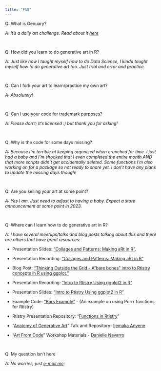 ```yaml
---
title: "FAQ"
---
```


Q: What is Genuary?

*A: It's a daily art challenge. Read about it [here](https://genuary.art/)*

<br>

Q: How did you learn to do generative art in R?

*A: Just like how I taught myself how to do Data Science, I kinda taught myself how to do generative art too. Just trial and error and practice.*

<br>

Q: Can I fork your art to learn/practice my own art?

*A: Absolutely!*

<br>

Q: Can I use your code for trademark purposes?

*A: Please don't; It's licensed :) but thank you for asking!*

<br>

Q: Why is the code for some days missing?

*A: Because I'm terrible at keeping organized when crunched for time. I just had a baby and I'm shocked that I even completed the entire month AND that more scripts didn't get accidentally deleted. Some functions I'm also working on for a package so not ready to share yet. I don't have any plans to update the missing days though!*

<br>

Q: Are you selling your art at some point?

*A: Yes I am. Just need to adjust to having a baby. Expect a store announcement at some point in 2023.*

<br>

Q: Where can I learn how to do generative art in R?

*A: I have several meetups/talks and blog posts talking about this and there are others that have great resources:*

-   Presentation Slides: ["Collages and Patterns: Making aRt in R"](https://meghansaha.github.io/collages_and_patterns/).

-   Presentation Recording: ["Collages and Patterns: Making aRt in R"](https://www.youtube.com/watch?v=hc7VaKRcrcY)

-   Blog Post: ["Thinking Outside the Grid - A"bare bones" intro to Rtistry concepts in R using ggplot."](https://www.thetidytrekker.com/post/thinking-outside-the-grid)

-   Presentation Recording: ["Intro to Rtistry Using ggplot2 in R"](https://lnkd.in/gDcQTK5d)

-   Presentation Slides: ["Intro to Rtistry Using ggplot2 in R"](https://lnkd.in/ghGDreS8)

-   Example Code: ["Bars Example"](https://github.com/Meghansaha/Functions_in_Rtistry/blob/master/scripts/bars_example.R) - (An example on using Purrr functions for Rtistry)

-   Rtistry Presentation Repository: "[Functions in Rtistry](https://github.com/Meghansaha/Functions_in_Rtistry)"

-   "[Anatomy of Generative Art](https://github.com/Ijeamakaanyene/anatomy_of_generative_art)" Talk and Repository- [Ijemaka Anyene](https://ijeamaka.art/portfolio/)

-   "[Art From Code](https://art-from-code.netlify.app/)" Workshop Materials - [Danielle Navarro](https://djnavarro.net/)

<br>

Q: My question isn't here

*A: No worries, just [e-mail me](mailto:meghanha01@gmail.com):*
